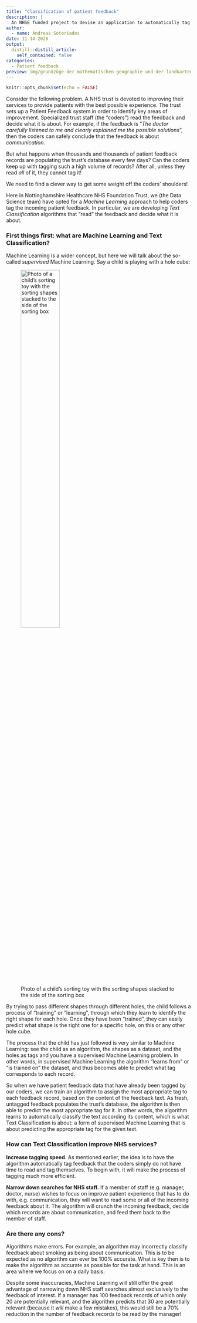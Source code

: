 ```yaml
---
title: "Classification of patient feedback"
description: |
  An NHSE funded project to devise an application to automatically tag the content of patient feedback
author:
  - name: Andreas Soteriades
date: 11-14-2020
output:
  distill::distill_article:
    self_contained: false
categories:
  - Patient feedback    
preview: img/grundzüge-der-mathematischen-geographie-und-der-landkartenprojection-96.jpg
---
```


```r
knitr::opts_chunk$set(echo = FALSE)
```

Consider the following problem. A NHS trust is devoted to improving their services to provide patients with the best possible experience. The trust sets up a Patient Feedback system in order to identify key areas of improvement. Specialized trust staff (the "coders") read the feedback and decide what it is about. For example, if the feedback is "_The doctor carefully listened to me and clearly explained me the possible solutions_", then the coders can safely conclude that the feedback is about _communication_.

But what happens when thousands and thousands of patient feedback records are populating the trust's database every few days? Can the coders keep up with tagging such a high volume of records? After all, unless they read _all_ of it, they cannot tag it!

We need to find a clever way to get some weight off the coders' shoulders!

Here in Nottinghamshire Healthcare NHS Foundation Trust, we (the Data Science team) have opted for a _Machine Learning_ approach to help coders tag the incoming patient feedback. In particular, we are developing _Text Classification_ algorithms that "read" the feedback and decide what it is about.

### First things first: what are Machine Learning and Text Classification?

Machine Learning is a wider concept, but here we will talk about the so-called _supervised_ Machine Learning. Say a child is playing with a hole cube:

![Photo of a child's sorting toy with the sorting shapes stacked to the side of the sorting box](img/hole_cube.png){ width=50% }

By trying to pass different shapes through different holes, the child follows a process of "training" or "learning", through which they learn to identify the right shape for each hole. Once they have been "trained", they can easily predict what shape is the right one for a specific hole, on this or any other hole cube.

The process that the child has just followed is very similar to Machine Learning: see the child as an algorithm, the shapes as a dataset, and the holes as tags and you have a supervised Machine Learning problem. In other words, in supervised Machine Learning the algorithm "learns from" or "is trained on" the dataset, and thus becomes able to predict what tag corresponds to each record.

So when we have patient feedback data that have already been tagged by our coders, we can train an algorithm to assign the most appropriate tag to each feedback record, based on the content of the feedback text. As fresh, untagged feedback populates the trust's database, the algorithm is then able to predict the most appropriate tag for it. In other words, the algorithm learns to automatically classify the text according its content, which is what Text Classification is about: a form of supervised Machine Learning that is about predicting the appropriate tag for the given text.

### How can Text Classification improve NHS services?

**Increase tagging speed.** As mentioned earlier, the idea is to have the algorithm automatically tag feedback that the coders simply do not have time to read and tag themselves. To begin with, it will make the process of tagging much more efficient.

**Narrow down searches for NHS staff.** If a member of staff (e.g. manager, doctor, nurse) wishes to focus on improve patient experience that has to do with, e.g. communication, they will want to read some or all of the incoming feedback about it. The algorithm will crunch the incoming feedback, decide which records are about communication, and feed them back to the member of staff.

### Are there any cons?
Algorithms make errors. For example, an algorithm may incorrectly classify feedback about smoking as being about communication. This is to be expected as no algorithm can ever be 100% accurate. What is key then is to make the algorithm as accurate as possible for the task at hand. This is an area where we focus on on a daily basis.

Despite some inaccuracies, Machine Learning will still offer the great advantage of narrowing down NHS staff searches almost exclusively to the feedback of interest. If a manager has 100 feedback records of which only 20 are potentially relevant, and the algorithm predicts that 30 are potentially relevant (because it _will_ make a few mistakes), this  would still be a 70% reduction in the number of feedback records to be read by the manager!
